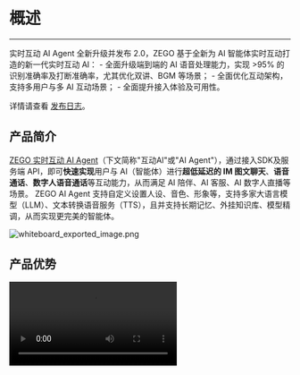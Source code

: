 # 概述

---

<Note title="说明">
实时互动 AI Agent 全新升级并发布 2.0，ZEGO 基于全新为 AI 智能体实时互动打造的新一代实时互动 AI：
- 全面升级端到端的 AI 语音处理能力，实现 >95% 的识别准确率及打断准确率，尤其优化双讲、BGM 等场景；
- 全面优化互动架构，支持多用户与多 AI 互动场景；
- 全面提升接入体验及可用性。

详情请查看 [发布日志](./release-notes.mdx)。
</Note>

## 产品简介

[ZEGO 实时互动 AI Agent](https://www.zego.im/product/ai-agent)（下文简称"互动AI"或"AI Agent"），通过接入SDK及服务端 API，即可**快速实现**用户与 AI（智能体）进行**超低延迟的 IM 图文聊天**、**语音通话**、**数字人语音通话**等互动能力，从而满足 AI 陪伴、AI 客服、AI 数字人直播等场景。
ZEGO AI Agent 支持自定义设置人设、音色、形象等，支持多家大语言模型（LLM）、文本转换语音服务（TTS），且并支持长期记忆、外挂知识库、模型精调，从而实现更完美的智能体。

<Frame width="auto" height="auto" caption="">
  <img src="https://media-resource.spreading.io/docuo/workspace741/896bc39e2e65b82d5670b01b7c131c30/3aab378fdb.png" alt="whiteboard_exported_image.png"/>
</Frame>

## 产品优势

<Video src="https://media-resource.spreading.io/docuo/workspace564/27e54a759d23575969552654cb45bf89/4ad06a985a.mp4" />

### 可多模态互动的智能体
- **人设个性化**：可定义 AI 的性格、人设，通过 Prompt 最佳实践，结合 RAG、LoRA 等方式，更好匹配角色，满足专属需求。
- **丰富音色 & 声音克隆**：适用于情感陪伴、客服、电商等各场景共超百种的超拟人音色，且可音色克隆。
- **多模态互动**：IM 图文消息、实时语音通话、视频通话等。
- **扩展精品照片数字人**：低至 200ms，1 张照片即可赋予 AI 可实时互动形象，唇形准确、面部逼真。

### 实时语音通话能力
- **低至 1s 的延迟回复**。全程流式处理，基于自研 MSDN（实时有序数据网络）全球网络节点就近接入，实现全球低至 1s 的延迟。
- **仅 500ms 的自然语音打断**。人声检测迅速且精准判断，平滑打断不突兀，连续打断无串音。
- **说话状态精确判断**。不影响回复延迟情况下，拒绝一句话被错误断成多句，AI 回复更精准。

### 专为智能体打造的AI音频处理能力。
- **AI 降噪（AI ANS）**。消除环境噪声、音乐声、远处环境人声等，支持在办公室、居家、车中等各种环境下互动。
- **AI 人声检测（AI VAD）**。精确识别有效人声，过滤"嗯"、"喔"等等轻声回应及咳嗽、类人声等噪音。
- **AI 回声消除（AI AEC）**。精准消除被麦克风回采的 AI 声音、背景音乐等，拒绝 AI 讲话打断 AI，提高打断 AI 时的语音准确性。同时结合音量闪避、播放音量自适应等功能。

### 个性化接入
- **便捷接入**：不到10行代码，即可将智能体加入IM、实时语音通话、数字人实时通话中。
- **大语言模型及文本转语音等插件灵活选择**：火山方舟（豆包）、MiniMax、火山引擎、阿里云、阶跃星辰等国内外多厂商支持，且可支持开源模型。
- **高可用低成本服务**：针对语音识别（ASR）、大语言模型（LLM）、文本转语音（TTS） 的调用充分优化，有效利用并发资源及用量，降低整体链路成本。

## 产品功能

| 功能模块-100px       | 功能                                                                                                 | 功能说明                                                                                                                                                                                                                                      |
| -------------------- | ---------------------------------------------------------------------------------------------------- | --------------------------------------------------------------------------------------------------------------------------------------------------------------------------------------------------------------------------------------------- |
| 与智能体实现语音通话 | [创建、更改、删除、查询智能体](/aiagent-server/quick-start)                                          | 创建智能体，包括调整智能体虚拟用户的基本信息描述，包括人设（系统提示词）、音色等，以及智能体使用的大语言模型（LLM）、文本转语音（TTS）等参数。                                                                                                |
| !mu                  | [单人发起智能体语音通话](./../quick-start.mdx)                                                       | 通过创建智能体，实现最低至 1s 延迟的与AI进行实时语音通话。                                                                                                                                                                                    |
| !mu                  | 多人与智能体互动（内测）                                                                             | 通过创建群智能体实例，实现多人与单智能体互动的能力。<Note title="说明">功能内测中，详情请联系 ZEGO 商务。</Note>                                                                                                                              |
| !mu                  | 单人与多智能体互动（内测）                                                                           | 通过创建智能体，并按照配置音色映射规则，实现单用户与多智能体互动。<Note title="说明">功能内测中，详情请联系 ZEGO 商务。</Note>                                                                                                                |
| !mu                  | 专为 AI 互动的AI音频处理能力                                                                         | 自动过滤对话过程中用户侧产生的嘈杂音，并消除远场人声，实现更精准的语音打断效果、更准确的 ASR 语音识别效果。                                                                                                                                   |
| !mu                  | 自然语音打断                                                                                         | 在实时语音通话过程中，智能体智能识别用户的对话打断意图，并停止智能体的输出。                                                                                                                                                                  |
| !mu                  | 实时播报                                                                                             | 智能体和用户的对话信息将会被实时转换成文字，并由客户端展示。                                                                                                                                                                                  |
| !mu                  | [语音识别ASR配置管理](/aiagent-server/guides/configuring-asr)                                                                                  | 调整智能体所应用的语音识别ASR：<ul><li>厂商模型：腾讯、阿里百炼、微软等识别模型</li><li>支持热词、识别语言等调整</li></ul>                                                                                                                    |
| 基础能力             | [大语言模型（LLM）管理](/aiagent-server/guides/configuring-llm)                                      | 调整智能体所应用大语言模型（LLM）。<ul><li>商用 LLM：OpenAI、MiniMax、通义千问、火山方舟（豆包）、阶跃星辰、文心一言。</li><li>兼容 [OpenAI Chat Completions API](https://platform.openai.com/docs/api-reference/chat) 的开源 LLM。</li></ul> |
| !mu                  | [文本转语音（TTS）管理](/aiagent-server/guides/configuring-tts)                                                                                | 支持各类文本转语音TTS及相关能力：<ul><li>支持的服务提供商：火山引擎（单向流式 & 双向流式）、阿里云（CosyVoice）、MiniMax；</li><li>针对厂商的各类模型、公共音色、音色克隆，且支持语速、语调等调节。</li></ul>                                 |
| !mu                  | 数字人管理                                                                                           | 基于 ZEGO 数字人，将数字人形象结合到 RTC 实时视频互动中。其中精品照片数字人，仅需一张照片或图片，即可获得1080P的数字人，并可在语音通话时赋予 AI 形象。                                                                                        |
| !mu                  | 增删改智能体实例                                                                                     | 创建或删除某一个AI Agent 的实例，从而开启一次与智能体的语音、数字人互动。                                                                                                                                                                     |
| !mu                  | [获取智能体状态](/aiagent-server/guides/get-ai-agent-status)                                         | 接收相应的服务端回调来获取智能体开始说话、结束说话状态；同时可通过查询智能体状态API，获取包括空闲中、聆听中、思考中、讲话中等状态。                                                                                                           |
| !mu                  | [记忆（上下文）来源](/aiagent-server/advanced/ai-short-term-memory#设置初始记忆)                     | 智能体的记忆（上下文），可通过外置传入记忆，也可通过绑定即时通讯（ZIM）的历史记录传入。                                                                                                                                                       |
| !mu                  | [记忆（上下文）更新](/aiagent-server/advanced/ai-short-term-memory#重置智能体实例上下文列表)         | 在本次智能体实例生命周期中，记录每次对话的内容，并作为后续上下文消息作为智能体记忆。记忆可被清除，重新开启对话。                                                                                                                              |
| !mu                  | [记忆（上下文）归档](/aiagent-server/advanced/ai-short-term-memory#语音通话结束后归档记忆)           | 将用户与智能体的对话转化为文本信息并存储                                                                                                                                                                                                      |
| !mu                  | [语音识别热词](/aiagent-server/guides/configuring-asr-hot-word)                                      | 针对角色名称等专用词汇，可以通过设置临时热词，提高语音识别的准确率。                                                                                                                                                                          |
| !mu                  | [主动调用 LLM](/aiagent-server/guides/proactive-invocation-of-llm-and-tts)                           | 模拟用户提问，自定义发送消息给 LLM，LLM 响应后通过 TTS 向用户发送语音。可用于实现基于上下文的欢迎语等场景。                                                                                                                                   |
| !mu                  | [主动调用 TTS](/aiagent-server/guides/proactive-invocation-of-llm-and-tts)                           | 可随时调用 TTS，实现 AI 的主动播报，从而满足 AI 欢迎语、提醒用户等场景。且支持配置是否加入历史记录和上下文                                                                                                                                    |
| 进阶能力             | [智能体打断模式控制](/aiagent-server/guides/interrupt-agent-speech)                                  | 智能体说话被打断的形式可包含多种，且可多选：<ul><li>自然语音打断。当智能体接受到语音，即用户说话时，打断智能体说话。</li><li>手动打断。通过服务端 API 控制打断，从而实现用户通过按钮，或业务侧管理打断。</li></ul>                            |
| !mu                  | 过滤 LLM 输出、TTS 输入                                                                              | 基于一定规则进行过滤，例如中英文括号、emoji表情等，更可控的 AI 行为。                                                                                                                                                                         |
| !mu                  | [语音识别断句优化](/aiagent-server/advanced/speech-segmentation-control)                             | 支持人声检测的断句阈值设置、停顿时长设置，从而实现延迟和语音断句之间的平衡。                                                                                                                                                                  |
| 最佳实践             | [角色扮演提示词](/aiagent-server/best-practices/role-playing-system-prompt)                          | 将智能体使用于角色扮演时，系统提示词（system prompt）如何撰写，可以更好的展现效果。                                                                                                                                                           |
| !mu                  | 结合 RAG 更好的输出                                                                                  | 支持您针对 AI 外挂知识库，从而实现更多基础话术、公司信息等内容。详情请查看[结合 RAG 使用 AI Agent](/aiagent-server/best-practices/use-ai-agent-with-rag)。                                                                                    |
| !mu                  | [实现与 AI 进行 IM 聊天并发起语音通话](/aiagent-server/best-practices/interact-with-the-in-app-chat) | 基于ZIM，实现与AI的文本消息互动，并能够共享记忆发起语音通话。                                                                                                                                                                                 |
| !mu                  | 记忆模块                                                                                             | 针对持续时间跨度较长，且需要AI记忆用户的更多基本信息（例如年龄、出生地、偏好）等，进行定期总结和沉淀，实现更智能的AI交互。                                                                                                                    |
| !mu                  | LoRA、SFT 模型微调                                                                                   | 对 AI 的人设诉求非常高时，可以针对 LLM 进行精调。例如克隆主播代替真人的场景。                                                                                                                                                                 |
| !mu                  | [克隆音色并应用在 AI 语音对话中](/aiagent-server/best-practices/clone-voice)                         | 将克隆的音色，适用于语音通话过程中，实现与特定音色的智能体通话。                                                                                                                                                                              |